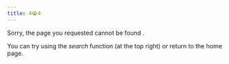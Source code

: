 ```yaml
---
title: 4😭4
---
```


Sorry, the page you requested cannot be found .

You can try using the *search* function (at the top right) or return to the home page.
